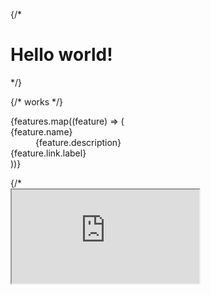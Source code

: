 
<div className="container mx-auto max-w-[90rem] gap-2 pl-[max(env(safe-area-inset-left),1.5rem)] pr-[max(env(safe-area-inset-right),1.5rem)]">

{/* <h1 className="text-3xl font-bold underline">Hello world!</h1> */}

{/* works */}

<Hero />


<div className="mx-auto mt-16 max-w-2xl mt-20 lg:mt-24 lg:max-w-4xl mb-20 lg:mb-24">
  <dl className="grid max-w-xl grid-cols-1 gap-x-8 gap-y-10 lg:max-w-none lg:grid-cols-2 lg:gap-y-16">
    {features.map((feature) => (
      <div key={feature.name} className="relative pl-16">
        <dt className="text-base font-semibold leading-7 text-gray-900 dark:text-gray-300">
          <div
            className={`absolute left-0 top-0 flex h-10 w-10 items-center justify-center rounded-lg bg-purple-500`}
          >
            <feature.icon className="h-6 w-6 text-white" aria-hidden="true" />
          </div>
          {feature.name}
        </dt>
        <dd className="mt-2 pb-3 text-base leading-7 text-gray-600 dark:text-gray-400">
          {feature.description}
        </dd>
        <Link
          className="hover:underline text-gray-700 dark:text-gray-300"
          href={feature.link.url}
        >
          {feature.link.label}
        </Link>
      </div>
    ))}
  </dl>
</div>

</div>
{/* 
<div id="examples" className="h-screen w-full">
  <iframe
    src="https://codesandbox.io/embed/movex-example-rock-paper-scissors-forked-392k4k?fontsize=14&hidenavigation=1&theme=dark"
    style={{
      width: ' 100%',
      height: '100%',
      border: '0',
      borderRadius: '4px',
      overflow: 'hidden',
    }}
    title="Movex Example – Rock Paper Scissors"
    allow="accelerometer; ambient-light-sensor; camera; encrypted-media; geolocation; gyroscope; hid; microphone; midi; payment; usb; vr; xr-spatial-tracking"
    sandbox="allow-forms allow-modals allow-popups allow-presentation allow-same-origin allow-scripts"
  />
</div> */}

{/* // import { Game } from '../modules/home/game/Game'; */}



<div id="faqs" className="w-full">
  <div className="container mx-auto max-w-[90rem] gap-2 pl-[max(env(safe-area-inset-left),1.5rem)] pr-[max(env(safe-area-inset-right),1.5rem)] p-16 pt-20">
    <h1 className="text-5xl font-bold mb-20 text-center text-green-500">FAQs</h1>
    <div className="grid grid-cols-2 gap-20">
      {faqs.map((faq) => (
        <div
          key={faq.q}
          className="relative mb-10 pb-6 border-b border-slate-700"
        >
          <dt className="text-lg font-semibold leading-7 text-gray-900 dark:text-gray-300">
            {faq.q}
          </dt>
          <dd className="mt-2 pb-3 text-base leading-7 text-gray-600 dark:text-gray-400">
            {faq.a}
          </dd>
          {faq.link && (
            <Link
              className="hover:underline text-gray-700 dark:text-gray-300"
              href={faq.link.url}
            >
              {faq.link.label}
            </Link>
          )}
        </div>
      ))}
    </div>
  </div>
</div>

<div id="community" className="w-full">
  <div className="container mx-auto max-w-[90rem] gap-2 pl-[max(env(safe-area-inset-left),1.5rem)] pr-[max(env(safe-area-inset-right),1.5rem)] p-16 pt-20">
    <h1 className="text-5xl font-bold mb-6 text-center text-pink-500">Community</h1>
    <h3 className="text-xl mb-20 text-center text-slate-300">Join our community to get help, share your projects, and even contribute to the project!</h3>

      <div className="flex w-full gap-20">
        <div />
        <div />
        {community.map((c) => (
          <Link href={c.link} target="_blank" className="flex-1 text-center bg-opacity-10 hover:bg-opacity-20 bg-slate-500 rounded-lg p-5 border border-slate-500 border-opacity-30">
            <h4 className="text-lg font-bold mb-2">{c.name}</h4>
            <p>{c.desc}</p>
          </Link>
        ))}
        <div />
        <div />
    </div>

  </div>
</div>
